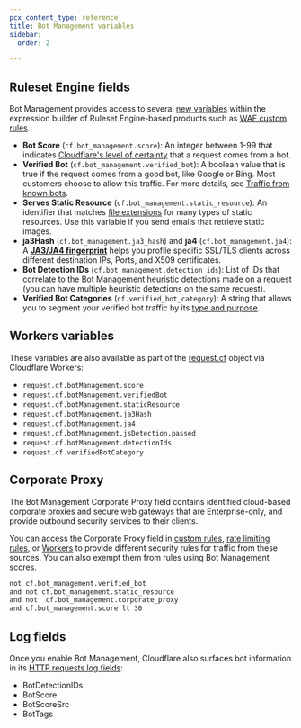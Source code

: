 ```yaml
---
pcx_content_type: reference
title: Bot Management variables
sidebar:
  order: 2

---
```



## Ruleset Engine fields

Bot Management provides access to several [new variables](/ruleset-engine/rules-language/fields/reference/?field-category=Bots) within the expression builder of Ruleset Engine-based products such as [WAF custom rules](/waf/custom-rules/).

- **Bot Score** (`cf.bot_management.score`): An integer between 1-99 that indicates [Cloudflare's level of certainty](/bots/concepts/bot-score/) that a request comes from a bot.
- **Verified Bot** (`cf.bot_management.verified_bot`): A boolean value that is true if the request comes from a good bot, like Google or Bing. Most customers choose to allow this traffic. For more details, see [Traffic from known bots](/waf/troubleshooting/faq/#how-does-the-waf-handle-traffic-from-known-bots).
- **Serves Static Resource** (`cf.bot_management.static_resource`): An identifier that matches [file extensions](/bots/additional-configurations/static-resources/) for many types of static resources. Use this variable if you send emails that retrieve static images.
- **ja3Hash** (`cf.bot_management.ja3_hash`) and **ja4** (`cf.bot_management.ja4`): A [**JA3/JA4 fingerprint**](/bots/additional-configurations/ja3-ja4-fingerprint/) helps you profile specific SSL/TLS clients across different destination IPs, Ports, and X509 certificates.
- **Bot Detection IDs** (`cf.bot_management.detection_ids`): List of IDs that correlate to the Bot Management heuristic detections made on a request (you can have multiple heuristic detections on the same request).
- **Verified Bot Categories** (`cf.verified_bot_category`): A string that allows you to segment your verified bot traffic by its [type and purpose](/bots/concepts/bot/verified-bots/categories/).

## Workers variables

These variables are also available as part of the [request.cf](/workers/runtime-apis/request/#incomingrequestcfproperties) object via Cloudflare Workers:

- `request.cf.botManagement.score`
- `request.cf.botManagement.verifiedBot`
- `request.cf.botManagement.staticResource`
- `request.cf.botManagement.ja3Hash`
- `request.cf.botManagement.ja4`
- `request.cf.botManagement.jsDetection.passed`
- `request.cf.botManagement.detectionIds`
- `request.cf.verifiedBotCategory`

## Corporate Proxy

The Bot Management Corporate Proxy field contains identified cloud-based corporate proxies and secure web gateways that are Enterprise-only, and provide outbound security services to their clients.

You can access the Corporate Proxy field in [custom rules](/waf/custom-rules/), [rate limiting rules](/waf/rate-limiting-rules/), or [Workers](/workers/) to provide different security rules for traffic from these sources. You can also exempt them from rules using Bot Management scores.

```txt title="Example"
not cf.bot_management.verified_bot
and not cf.bot_management.static_resource
and not  cf.bot_management.corporate_proxy
and cf.bot_management.score lt 30
```

## Log fields

Once you enable Bot Management, Cloudflare also surfaces bot information in its [HTTP requests log fields](/logs/logpush/logpush-job/datasets/zone/http_requests/):

- BotDetectionIDs
- BotScore
- BotScoreSrc
- BotTags